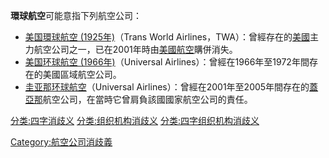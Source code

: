 '''環球航空'''可能意指下列航空公司：
* [[環球航空|美国環球航空 (1925年)]]（Trans World Airlines，TWA）：曾經存在的[[美國|美國]]主力航空公司之一，已在2001年時由[[美國航空|美國航空]]購併消失。
* [[美国环球航空_(1966年)|美国环球航空 (1966年)]]（Universal Airlines）：曾經在1966年至1972年間存在的美國區域航空公司。
* [[圭亚那环球航空|圭亚那环球航空]]（Universal Airlines）：曾經在2001年至2005年間存在的[[蓋亞那|蓋亞那]]航空公司，在當時它曾肩負該國國家航空公司的責任。

{{disambig}}
[[Category:航空公司消歧義|Category:航空公司消歧義]]
[[分类:四字消歧义|分类:四字消歧义]]
[[分类:组织机构消歧义|分类:组织机构消歧义]]
[[分类:四字组织机构消歧义|分类:四字组织机构消歧义]]
